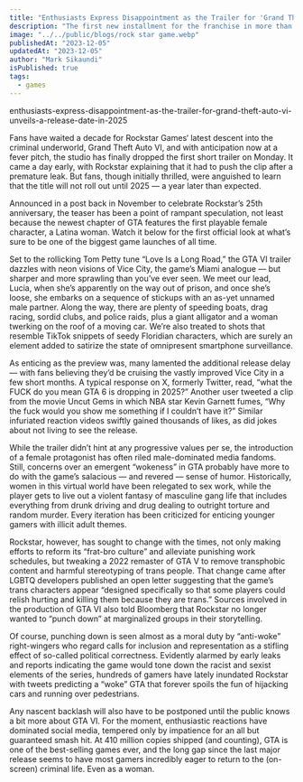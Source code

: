 ```yaml
---
title: "Enthusiasts Express Disappointment as the Trailer for 'Grand Theft Auto VI' Unveils a Release Date in 2025."
description: "The first new installment for the franchise in more than a decade was expected to arrive next year"
image: "../../public/blogs/rock star game.webp"
publishedAt: "2023-12-05"
updatedAt: "2023-12-05"
author: "Mark Sikaundi"
isPublished: true
tags:
  - games
---
```


enthusiasts-express-disappointment-as-the-trailer-for-grand-theft-auto-vi-unveils-a-release-date-in-2025

Fans have waited a decade for Rockstar Games‘ latest descent into the criminal underworld, Grand Theft Auto VI, and with anticipation now at a fever pitch, the studio has finally dropped the first short trailer on Monday. It came a day early, with Rockstar explaining that it had to push the clip after a premature leak. But fans, though initially thrilled, were anguished to learn that the title will not roll out until 2025 — a year later than expected.

Announced in a post back in November to celebrate Rockstar’s 25th anniversary, the teaser has been a point of rampant speculation, not least because the newest chapter of GTA features the first playable female character, a Latina woman. Watch it below for the first official look at what’s sure to be one of the biggest game launches of all time.

Set to the rollicking Tom Petty tune “Love Is a Long Road,” the GTA VI trailer dazzles with neon visions of Vice City, the game’s Miami analogue — but sharper and more sprawling than you’ve ever seen. We meet our lead, Lucia, when she’s apparently on the way out of prison, and once she’s loose, she embarks on a sequence of stickups with an as-yet unnamed male partner. Along the way, there are plenty of speeding boats, drag racing, sordid clubs, and police raids, plus a giant alligator and a woman twerking on the roof of a moving car. We’re also treated to shots that resemble TikTok snippets of seedy Floridian characters, which are surely an element added to satirize the state of omnipresent smartphone surveillance.

As enticing as the preview was, many lamented the additional release delay — with fans believing they’d be cruising the vastly improved Vice City in a few short months. A typical response on X, formerly Twitter, read, “what the FUCK do you mean GTA 6 is dropping in 2025?” Another user tweeted a clip from the movie Uncut Gems in which NBA star Kevin Garnett fumes, “Why the fuck would you show me something if I couldn’t have it?” Similar infuriated reaction videos swiftly gained thousands of likes, as did jokes about not living to see the release.

While the trailer didn’t hint at any progressive values per se, the introduction of a female protagonist has often riled male-dominated media fandoms. Still, concerns over an emergent “wokeness” in GTA probably have more to do with the game’s salacious — and revered — sense of humor. Historically, women in this virtual world have been relegated to sex work, while the player gets to live out a violent fantasy of masculine gang life that includes everything from drunk driving and drug dealing to outright torture and random murder. Every iteration has been criticized for enticing younger gamers with illicit adult themes.

Rockstar, however, has sought to change with the times, not only making efforts to reform its “frat-bro culture” and alleviate punishing work schedules, but tweaking a 2022 remaster of GTA V to remove transphobic content and harmful stereotyping of trans people. That change came after LGBTQ developers published an open letter suggesting that the game’s trans characters appear “designed specifically so that some players could relish hurting and killing them because they are trans.” Sources involved in the production of GTA VI also told Bloomberg that Rockstar no longer wanted to “punch down” at marginalized groups in their storytelling.

Of course, punching down is seen almost as a moral duty by “anti-woke” right-wingers who regard calls for inclusion and representation as a stifling effect of so-called political correctness. Evidently alarmed by early leaks and reports indicating the game would tone down the racist and sexist elements of the series, hundreds of gamers have lately inundated Rockstar with tweets predicting a “woke” GTA that forever spoils the fun of hijacking cars and running over pedestrians.

Any nascent backlash will also have to be postponed until the public knows a bit more about GTA VI. For the moment, enthusiastic reactions have dominated social media, tempered only by impatience for an all but guaranteed smash hit. At 410 million copies shipped (and counting), GTA is one of the best-selling games ever, and the long gap since the last major release seems to have most gamers incredibly eager to return to the (on-screen) criminal life. Even as a woman.
